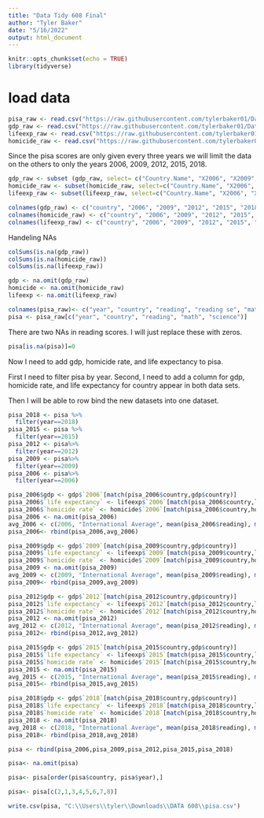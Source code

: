 ---
title: "Data Tidy 608 Final"
author: "Tyler Baker"
date: "5/16/2022"
output: html_document
---

```{r setup, include=FALSE}
knitr::opts_chunk$set(echo = TRUE)
library(tidyverse)
```


# load data

```{r}
pisa_raw <- read.csv("https://raw.githubusercontent.com/tylerbaker01/Data-608-Final-Project/main/PISA_scores.csv")
gdp_raw <- read.csv("https://raw.githubusercontent.com/tylerbaker01/Data-608-Final-Project/main/worldGDP.csv")
lifeexp_raw <- read.csv("https://raw.githubusercontent.com/tylerbaker01/Data-608-Final-Project/main/LifeExpectancy.csv")
homicide_raw <- read.csv("https://raw.githubusercontent.com/tylerbaker01/Data-608-Final-Project/main/HomicdeRate.csv")
```

Since the pisa scores are only given every three years we will limit the data on the others to only the years 2006, 2009, 2012, 2015, 2018.
```{r}
gdp_raw <- subset (gdp_raw, select= c("Country.Name", "X2006", "X2009", "X2012", "X2015", "X2018"))
homicide_raw <- subset(homicide_raw, select=c("Country.Name", "X2006", "X2009", "X2012", "X2015", "X2018"))
lifeexp_raw <- subset(lifeexp_raw, select=c("Country.Name", "X2006", "X2009", "X2012", "X2015", "X2018"))
```

```{r}
colnames(gdp_raw) <- c("country", "2006", "2009", "2012", "2015", "2018")
colnames(homicide_raw) <- c("country", "2006", "2009", "2012", "2015", "2018")
colnames(lifeexp_raw) <- c("country", "2006", "2009", "2012", "2015", "2018")
```

Handeling NAs
```{r}
colSums(is.na(gdp_raw))
colSums(is.na(homicide_raw))
colSums(is.na(lifeexp_raw))
```


```{r}
gdp <- na.omit(gdp_raw)
homicide <- na.omit(homicide_raw)
lifeexp <- na.omit(lifeexp_raw)
```

```{r}
colnames(pisa_raw)<- c("year", "country", "reading", "reading se", "math", "math se", "science", "science se")
pisa <- pisa_raw[c("year", "country", "reading", "math", "science")]
```

There are two NAs in reading scores. I will just replace these with zeros.
```{r}
pisa[is.na(pisa)]=0
```

Now I need to add gdp, homicide rate, and life expectancy to pisa.

First I need to filter pisa by year.
Second, I need to add a column for gdp, homicide rate, and life expectancy for country appear in both data sets.

Then I will be able to row bind the new datasets into one dataset.

```{r}
pisa_2018 <- pisa %>%
  filter(year==2018)
pisa_2015 <- pisa %>%
  filter(year==2015)
pisa_2012 <- pisa%>%
  filter(year==2012)
pisa_2009 <- pisa%>%
  filter(year==2009)
pisa_2006 <- pisa%>%
  filter(year==2006)
```

```{r}
pisa_2006$gdp <- gdp$`2006`[match(pisa_2006$country,gdp$country)]
pisa_2006$`life expectancy` <- lifeexp$`2006`[match(pisa_2006$country,lifeexp$country)]
pisa_2006$`homicide rate` <- homicide$`2006`[match(pisa_2006$country,homicide$country)]
pisa_2006 <- na.omit(pisa_2006)
avg_2006 <- c(2006, "International Average", mean(pisa_2006$reading), mean(pisa_2006$math), mean(pisa_2006$science), mean(pisa_2006$gdp), mean(pisa_2006$`life expectancy`), mean(pisa_2006$`homicide rate`))
pisa_2006<- rbind(pisa_2006,avg_2006)

pisa_2009$gdp <- gdp$`2009`[match(pisa_2009$country,gdp$country)]
pisa_2009$`life expectancy` <- lifeexp$`2009`[match(pisa_2009$country,lifeexp$country)]
pisa_2009$`homicide rate` <- homicide$`2009`[match(pisa_2009$country,homicide$country)]
pisa_2009 <- na.omit(pisa_2009)
avg_2009 <- c(2009, "International Average", mean(pisa_2009$reading), mean(pisa_2009$math), mean(pisa_2009$science), mean(pisa_2009$gdp), mean(pisa_2009$`life expectancy`), mean(pisa_2009$`homicide rate`))
pisa_2009<- rbind(pisa_2009,avg_2009)

pisa_2012$gdp <- gdp$`2012`[match(pisa_2012$country,gdp$country)]
pisa_2012$`life expectancy` <- lifeexp$`2012`[match(pisa_2012$country,lifeexp$country)]
pisa_2012$`homicide rate` <- homicide$`2012`[match(pisa_2012$country,homicide$country)]
pisa_2012 <- na.omit(pisa_2012)
avg_2012 <- c(2012, "International Average", mean(pisa_2012$reading), mean(pisa_2012$math), mean(pisa_2012$science), mean(pisa_2012$gdp), mean(pisa_2012$`life expectancy`), mean(pisa_2012$`homicide rate`))
pisa_2012<- rbind(pisa_2012,avg_2012)

pisa_2015$gdp <- gdp$`2015`[match(pisa_2015$country,gdp$country)]
pisa_2015$`life expectancy` <- lifeexp$`2015`[match(pisa_2015$country,lifeexp$country)]
pisa_2015$`homicide rate` <- homicide$`2015`[match(pisa_2015$country,homicide$country)]
pisa_2015 <- na.omit(pisa_2015)
avg_2015 <- c(2015, "International Average", mean(pisa_2015$reading), mean(pisa_2015$math), mean(pisa_2015$science), mean(pisa_2015$gdp), mean(pisa_2015$`life expectancy`), mean(pisa_2015$`homicide rate`))
pisa_2015<- rbind(pisa_2015,avg_2015)

pisa_2018$gdp <- gdp$`2018`[match(pisa_2018$country,gdp$country)]
pisa_2018$`life expectancy` <- lifeexp$`2018`[match(pisa_2018$country,lifeexp$country)]
pisa_2018$`homicide rate` <- homicide$`2018`[match(pisa_2018$country,homicide$country)]
pisa_2018 <- na.omit(pisa_2018)
avg_2018 <- c(2018, "International Average", mean(pisa_2018$reading), mean(pisa_2018$math), mean(pisa_2018$science), mean(pisa_2018$gdp), mean(pisa_2018$`life expectancy`), mean(pisa_2018$`homicide rate`))
pisa_2018<- rbind(pisa_2018,avg_2018)
```

```{r}
pisa <- rbind(pisa_2006,pisa_2009,pisa_2012,pisa_2015,pisa_2018)
```

```{r}
pisa<- na.omit(pisa)

pisa<- pisa[order(pisa$country, pisa$year),]

pisa<- pisa[c(2,1,3,4,5,6,7,8)]
```

```{r}
write.csv(pisa, "C:\\Users\\tyler\\Downloads\\DATA 608\\pisa.csv")
```
